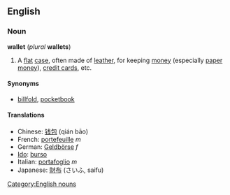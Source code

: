 ==English==
===Noun===
{{wikipedia}}
'''wallet''' (''plural'' '''wallets''')

#A [[flat]] [[case]], often made of [[leather]], for keeping [[money]] (especially [[paper money]]), [[credit card]]s, etc.

====Synonyms====
*[[billfold]], [[pocketbook]]

====Translations====
*Chinese: [[钱包]] (qián bāo)
*French: [[portefeuille]] ''m''
*German: [[Geldbörse]] ''f''
*[[Ido]]: [[burso]]
*Italian: [[portafoglio]] ''m''
*Japanese: [[財布]] (さいふ, saifu)

[[Category:English nouns]]